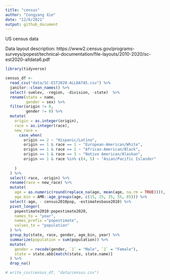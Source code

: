 ```yaml
---
title: "census"
author: "Congyang Xie"
date: "12/6/2021"
output: github_document
---
```

US census data 

Data layout description: https://www2.census.gov/programs-surveys/popest/technical-documentation/file-layouts/2010-2020/sc-est2020-alldata6.pdf

```r
library(tidyverse)
```


```r
census_df <- 
  read_csv("data/SC-EST2020-ALLDATA5.csv") %>% 
  janitor::clean_names() %>% 
  select(-sumlev, -region, -division, -state)  %>% 
  rename(state = name,
         gender = sex) %>%
  filter(origin != 0,
         gender != 0) %>% 
  mutate(
    origin = as.integer(origin),
    race = as.integer(race),
    new_race = 
      case_when( 
        origin == 2 ~ "Hispanic/Latino",
        origin == 1 & race == 1 ~ "European-American/White",
        origin == 1 & race == 2 ~ "African-American/Black",
        origin == 1 & race == 3 ~ "Native American/Alaskan",
        origin == 1 & race %in% c(4, 5) ~ "Asian/Pacific Islander"
      
    )
  ) %>% 
  select(-race, -origin) %>%
  rename(race = new_race) %>% 
  mutate(
    age = as.numeric(round(replace_na(age, mean(age, na.rm = TRUE)))),
    age_bin = AMR::age_groups(age, c(15, 25, 35, 55, 85))) %>% 
  select(-age, - census2010pop, -estimatesbase2010) %>% 
  pivot_longer(
    popestimate2010:popestimate2020,
    names_to = "year",
    names_prefix ="popestimate",
    values_to = "population"
  ) %>% 
  group_by(state, race, gender, age_bin, year) %>%
  summarize(population = sum(population)) %>% 
  mutate(
    gender = recode(gender, `1` = "Male", `2` = "Female"),
    state = state.abb[match(state, state.name)]
  ) %>% 
  drop_na()
```
```r
# write_csv(census_df, "data/census.csv")
```

